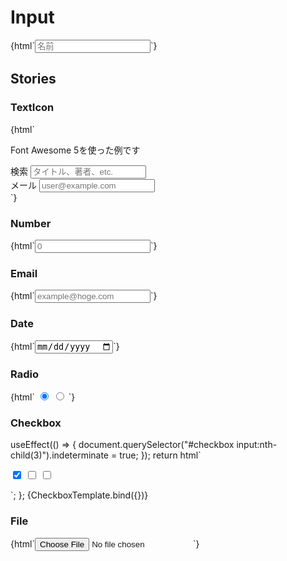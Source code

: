 
<Meta title="Forms/Input" />

# Input

<Canvas>
  <Story name="Text">
    {html`<input type="text" class="jumpu-input" placeholder="名前" />`}
  </Story>
</Canvas>

## Stories

### TextIcon

<Canvas>
  <Story name="TextIcon">
    {html` <p class="mb-4">Font Awesome 5を使った例です</p>
      <div class="mt-4">
        <label class="mb-1 block" for="search-input"
          ><i class="fas fa-search"></i> 検索</label
        >
        <input
          type="text"
          class="jumpu-input"
          placeholder="タイトル、著者、etc."
          id="search-input"
        />
      </div>
      <div class="mt-4">
        <label class="mb-1 block" for="search-email"
          ><i class="fas fa-envelope"></i> メール</label
        >
        <input
          type="email"
          class="jumpu-input"
          placeholder="user@example.com"
          id="search-email"
        />
      </div>`}
  </Story>
</Canvas>

### Number

<Canvas>
  <Story name="Number">{html`<input
    type="number"
    class="jumpu-input"
    placeholder="0"
  />`}</Story>
</Canvas>

### Email

<Canvas>
  <Story name="Email">
    {html`<input
      type="email"
      class="jumpu-input"
      placeholder="example@hoge.com"
    />`}
  </Story>
</Canvas>

### Date

<Canvas>
  <Story name="Date">{html`<input type="date" class="jumpu-input" />`}</Story>
</Canvas>

### Radio

<Canvas>
  <Story name="Radio">
    {html`
      <input
        type="radio"
        class="jumpu-input"
        name="radio-sample"
        value="radio-1"
        class="mr-4"
        checked
      />
      <input
        type="radio"
        class="jumpu-input"
        name="radio-sample"
        value="radio-2"
      />
    `}
  </Story>
</Canvas>

### Checkbox

  useEffect(() => {
    document.querySelector("#checkbox input:nth-child(3)").indeterminate = true;
  });
  return html` <div id="checkbox">
    <input
      type="checkbox"
      class="jumpu-input"
      value="checkbox-1"
      class="mr-4"
      checked
    />
    <input
      type="checkbox"
      class="jumpu-input"
      value="checkbox-2"
      class="mr-4"
    />
    <input type="checkbox" class="jumpu-input" value="checkbox-3" />
  </div>`;
};

<Canvas>
  <Story name="Checkbox">{CheckboxTemplate.bind({})}</Story>
</Canvas>

### File

<Canvas>
  <Story name="File">{html`<input type="file" class="jumpu-input" />`}</Story>
</Canvas>

